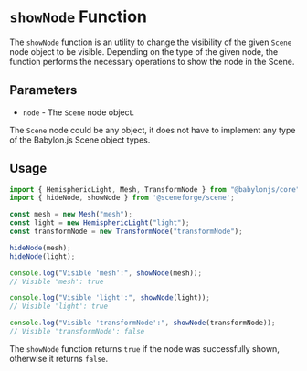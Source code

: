 
<Meta title="@sceneforge|scene/Object/showNode" />

# `showNode` Function

The `showNode` function is an utility to change the visibility of the given
`Scene` node object to be visible. Depending on the type of the given node,
the function performs the necessary operations to show the node in the Scene.

## Parameters

- `node` - The `Scene` node object.

The `Scene` node could be any object, it does not have to implement any type
of the Babylon.js Scene object types.

## Usage

```typescript
import { HemisphericLight, Mesh, TransformNode } from "@babylonjs/core";
import { hideNode, showNode } from '@sceneforge/scene';

const mesh = new Mesh("mesh");
const light = new HemisphericLight("light");
const transformNode = new TransformNode("transformNode");

hideNode(mesh);
hideNode(light);

console.log("Visible 'mesh':", showNode(mesh));
// Visible 'mesh': true

console.log("Visible 'light':", showNode(light));
// Visible 'light': true

console.log("Visible 'transformNode':", showNode(transformNode));
// Visible 'transformNode': false
```

The `showNode` function returns `true` if the node was successfully shown,
otherwise it returns `false`.
